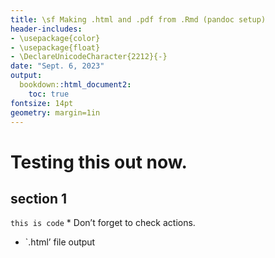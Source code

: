 ```yaml
---
title: \sf Making .html and .pdf from .Rmd (pandoc setup)
header-includes:
- \usepackage{color}
- \usepackage{float}
- \DeclareUnicodeCharacter{2212}{-}
date: "Sept. 6, 2023"
output:
  bookdown::html_document2:
    toc: true
fontsize: 14pt
geometry: margin=1in
---
```



# Testing this out now. 
## section 1
```this is code```
* Don't forget to check actions. 

* `.html' file output
